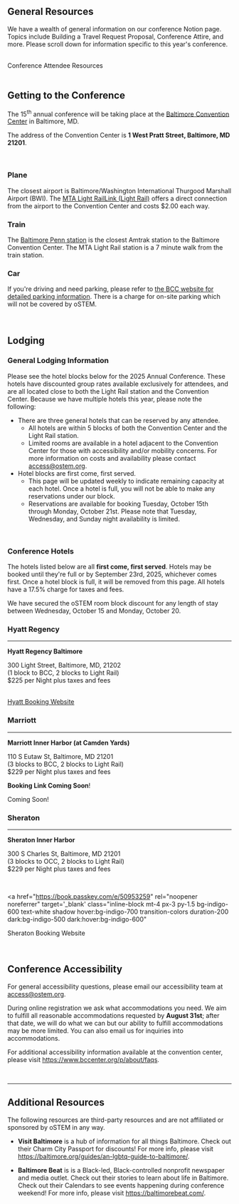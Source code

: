 
<SiteLayout title="Attendee Resources" accent="nav-green">
<div className="text-nav-green font-bold">

## General Resources

</div>

We have a wealth of general information on our conference Notion page. Topics include Building a Travel Request Proposal, Conference Attire, and more. Please scroll down for information specific to this year's conference.

<br/>
<div className="text-l flex justify-center p-2">
    <CTAButton onClick="https://ostem.notion.site/Conference-Attendee-Resources-2024-76ea110de8a447278d856623c7e8a7ce" backgroundColor="bright-peach">
      Conference Attendee Resources
    </CTAButton>
</div>

<br/>



<div className="text-nav-green font-bold">

## Getting to the Conference

</div>

The 15<sup>th</sup> annual conference will be taking place at the <a href='https://www.bccenter.org/' target='_blank'>Baltimore Convention Center</a> in Baltimore, MD.

The address of the Convention Center is <b>1 West Pratt Street, Baltimore, MD 21201</b>.

<br/>

<div className='flex flex-col md:flex-row gap-x-4'>
<div className='w-full'>
<h3 className='text-green-900 dark:text-green-100'><FontAwesomeIcon icon={faPlane} className={"social-icon"} fixedWidth /> Plane</h3>

The closest airport is Baltimore/Washington International Thurgood Marshall Airport (BWI). The [MTA  Light RailLink (Light Rail)](https://www.mta.maryland.gov/schedule/lightrail) offers a direct connection from the airport to the Convention Center and costs $2.00 each way.
</div>
<div className='w-full'>
<h3 className='text-green-900 dark:text-green-100'><FontAwesomeIcon icon={faTrain} className={"social-icon"} fixedWidth /> Train</h3>

The [Baltimore Penn station](https://www.amtrak.com/stations/bal) is the closest Amtrak station to the Baltimore Convention Center. The MTA Light Rail station is a 7 minute walk from the train station.

</div>
<div className='w-full'>
<h3 className='text-green-900 dark:text-green-100'><FontAwesomeIcon icon={faCar} className={"social-icon"} fixedWidth /> Car</h3>

If you're driving and need parking, please refer to [the BCC website for detailed parking information](https://www.bccenter.org/p/attend/directions--parking). There is a charge for on-site parking which will not be covered by oSTEM.
</div>
</div>

<br/>

<div className="text-nav-green font-bold">

## Lodging

</div>

### General Lodging Information

Please see the hotel blocks below for the 2025 Annual Conference. These hotels have discounted group rates available exclusively for attendees, and are all located close to both the Light Rail station and the Convention Center. Because we have multiple hotels this year, please note the following:

- There are three general hotels that can be reserved by any attendee.
  - All hotels are within 5 blocks of both the Convention Center and the Light Rail station.
  - Limited rooms are available in a hotel adjacent to the Convention Center for those with accessibility and/or mobility concerns.  For more information on costs and availability please contact access@ostem.org. 
- Hotel blocks are first come, first served.
  - This page will be updated weekly to indicate remaining capacity at each hotel. Once a hotel is full, you will not be able to make any reservations under our block.
  - Reservations are available for booking Tuesday, October 15th through Monday, October 21st. Please note that Tuesday, Wednesday, and Sunday night availability is limited.

<br/>

### Conference Hotels

The hotels listed below are all **first come, first served**. Hotels may be booked until they're full or by September 23rd, 2025, whichever comes first. Once a hotel block is full, it will be removed from this page. All hotels have a 17.5% charge for taxes and fees.

<BannerMessage icon={faInfo} type='info' closeButton={false}>
  We have secured the oSTEM room block discount for any length of stay between Wednesday, October 15 and Monday, October 20.
</BannerMessage>

<div className='flex flex-col md:flex-row gap-x-4'>
<div className='w-full'>
<h3>Hyatt Regency</h3>
<hr className='border-red-400 border-b-2 rounded'/>

**Hyatt Regency Baltimore**

<p><span className='text-red-800 dark:text-red-200'>300 Light Street,
Baltimore, MD, 21202</span>
<br/>(1 block to BCC, 2 blocks to Light Rail)
<br/>$225 per Night plus taxes and fees</p>

<!-- <span className='text-red-800 dark:text-red-200'><b>Booking Link Coming Soon</b>!</span>
<p target='_blank' className='border-gray-400 text-gray-800 dark:text-gray-200 border-2 px-2 pt-0.5 pb-1 mt-4 inline-block'>
  Coming Soon!
</p> -->
<br/>
<a href=" https://www.hyatt.com/en-US/group-booking/BWIRB/G-OSTE" rel="noopener noreferrer" target='_blank' 
class="inline-block mt-4 px-3 py-1.5 bg-red-600 text-white shadow hover:bg-red-700 transition-colors duration-200 dark:bg-red-500 dark:hover:bg-red-600"
>
  Hyatt Booking Website
</a>



</div>
<div className='w-full'>
<h3>Marriott</h3>
<hr className='border-pink-400 border-b-2 rounded'/>

**Marriott Inner Harbor (at Camden Yards)**

<p><span className='text-pink-800 dark:text-pink-200'>110 S Eutaw St, Baltimore, MD 21201</span>
<br/>(3 blocks to BCC, 2 blocks to Light Rail)
<br/>$229 per Night plus taxes and fees</p>

<span className='text-red-800 dark:text-red-200'><b>Booking Link Coming Soon</b>!</span>
<br/>


<p target='_blank' className='border-gray-400 text-gray-800 dark:text-gray-200 border-2 px-2 pt-0.5 pb-1 mt-4 inline-block'>
  Coming Soon!
</p>

</div>
<div className='w-full'>
<h3>Sheraton</h3>
<hr className='border-indigo-400 border-b-2 rounded'/>

**Sheraton Inner Harbor**

<p><span className='text-indigo-800 dark:text-indigo-200'>300 S Charles St, Baltimore, MD 21201</span>
<br/>(3 blocks to OCC, 2 blocks to Light Rail)
<br/>$229 per Night plus taxes and fees</p>


<!-- <span className='text-red-800 dark:text-red-200'><b>Booking Link Coming Soon</b>!</span> -->
<br/>


<a href="https://book.passkey.com/e/50953259" rel="noopener noreferrer" target='_blank' 
class="inline-block mt-4 px-3 py-1.5 bg-indigo-600 text-white shadow hover:bg-indigo-700 transition-colors duration-200 dark:bg-indigo-500 dark:hover:bg-indigo-600"
>
  Sheraton Booking Website
</a>

</div>
</div>

<br/>

<div className="text-nav-green font-bold">

## Conference Accessibility

</div>

For general accessibility questions, please email our accessibility team at access@ostem.org.

During online registration we ask what accommodations you need. We aim to fulfill all reasonable accommodations requested by **August 31st**; after that date, we will do what we can but our ability to fulfill accommodations may be more limited. You can also email us for inquiries into accommodations.

For additional accessibility information available at the convention center, please visit https://www.bccenter.org/p/about/faqs.

<br/>

---

<div className="text-nav-green font-bold">

## Additional Resources

</div>

The following resources are third-party resources and are not affiliated or sponsored by oSTEM in any way.

- **Visit Baltimore** is a hub of information for all things Baltimore. Check out their Charm City Passport for discounts!  For more info, please visit https://baltimore.org/guides/an-lgbtq-guide-to-baltimore/.

- **Baltimore Beat** is is a Black-led, Black-controlled nonprofit newspaper and media outlet. Check out their stories to learn about life in Baltimore.  Check out their Calendars to see events happening during conference weekend! For more info, please visit https://baltimorebeat.com/.


<br/>
</SiteLayout>
